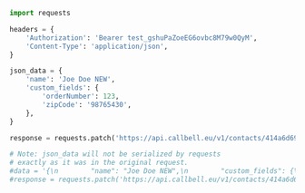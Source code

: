 ```python
import requests

headers = {
    'Authorization': 'Bearer test_gshuPaZoeEG6ovbc8M79w0QyM',
    'Content-Type': 'application/json',
}

json_data = {
    'name': 'Joe Doe NEW',
    'custom_fields': {
        'orderNumber': 123,
        'zipCode': '98765430',
    },
}

response = requests.patch('https://api.callbell.eu/v1/contacts/414a6d692bd645ed803f2e7ce360d4c8', headers=headers, json=json_data)

# Note: json_data will not be serialized by requests
# exactly as it was in the original request.
#data = '{\n        "name": "Joe Doe NEW",\n        "custom_fields": {\n          "orderNumber": 123,\n          "zipCode": "98765430"\n        }\n      }'
#response = requests.patch('https://api.callbell.eu/v1/contacts/414a6d692bd645ed803f2e7ce360d4c8', headers=headers, data=data)

```